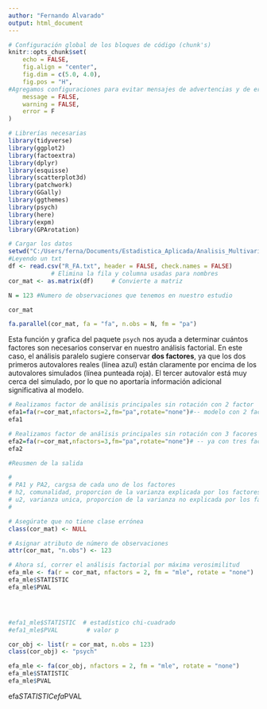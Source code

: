 ```yaml
---
author: "Fernando Alvarado"
output: html_document
---
```



```r



# Configuración global de los bloques de código (chunk's)
knitr::opts_chunk$set(
	echo = FALSE,
	fig.align = "center",
	fig.dim = c(5.0, 4.0),
	fig.pos = "H",
#Agregamos configuraciones para evitar mensajes de advertencias y de errores en el archivo
	message = FALSE,
	warning = FALSE,
	error = F
)

# Librerías necesarias
library(tidyverse)
library(ggplot2)
library(factoextra)
library(dplyr)
library(esquisse)
library(scatterplot3d)
library(patchwork)
library(GGally)
library(ggthemes)
library(psych)
library(here)
library(expm)
library(GPArotation)

```

```r
# Cargar los datos
setwd("C:/Users/ferna/Documents/Estadistica_Aplicada/Analisis_Multivariado/Tarea_3/Eje_9/Data")
#Leyendo un txt
df <- read.csv("R_FA.txt", header = FALSE, check.names = FALSE)
            # Elimina la fila y columna usadas para nombres
cor_mat <- as.matrix(df)     # Convierte a matriz

N = 123 #Numero de observaciones que tenemos en nuestro estudio

cor_mat

```


```r
fa.parallel(cor_mat, fa = "fa", n.obs = N, fm = "pa")

```
Esta función y grafica del paquete `psych` nos ayuda a determinar cuántos factores son necesarios conservar en nuestro análisis factorial. En este caso, el análisis paralelo sugiere conservar **dos factores**, ya que los dos primeros autovalores reales (línea azul) están claramente por encima de los autovalores simulados (línea punteada roja). El tercer autovalor está muy cerca del simulado, por lo que no aportaría información adicional significativa al modelo.



```r
# Realizamos factor de análisis principales sin rotación con 2 factor
efa1=fa(r=cor_mat,nfactors=2,fm="pa",rotate="none")#-- modelo con 2 facotores
efa1

# Realizamos factor de análisis principales sin rotación con 3 facores
efa2=fa(r=cor_mat,nfactors=3,fm="pa",rotate="none")# -- ya con tres factores explica mejor el comportamiento 
efa2

#Reusmen de la salida 

#
# PA1 y PA2, cargsa de cada uno de los factores
# h2, comunalidad, proporcion de la varianza explicada por los factores
# u2, varianza unica, proporcion de la varianza no explicada por los factores
#
```



```r


# Asegúrate que no tiene clase errónea
class(cor_mat) <- NULL

# Asignar atributo de número de observaciones
attr(cor_mat, "n.obs") <- 123

# Ahora sí, correr el análisis factorial por máxima verosimilitud
efa_mle <- fa(r = cor_mat, nfactors = 2, fm = "mle", rotate = "none")
efa_mle$STATISTIC
efa_mle$PVAL




#efa1_mle$STATISTIC  # estadístico chi-cuadrado
#efa1_mle$PVAL        # valor p


```
```r
cor_obj <- list(r = cor_mat, n.obs = 123)
class(cor_obj) <- "psych"

efa_mle <- fa(cor_obj, nfactors = 2, fm = "mle", rotate = "none")
efa_mle$STATISTIC
efa_mle$PVAL

```



efa$STATISTIC
efa$PVAL





